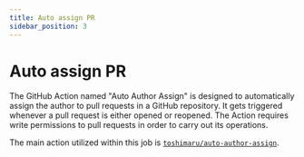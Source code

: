 ```yaml
---
title: Auto assign PR
sidebar_position: 3
---
```


# Auto assign PR

The GitHub Action named "Auto Author Assign" is designed to automatically assign
the author to pull requests in a GitHub repository. It gets triggered whenever a
pull request is either opened or reopened. The Action requires write permissions
to pull requests in order to carry out its operations.

The main action utilized within this job is [`toshimaru/auto-author-assign`](https://github.com/toshimaru/auto-author-assign).
